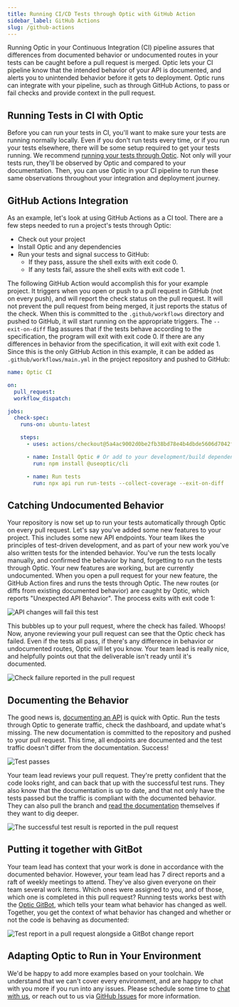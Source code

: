 ```yaml
---
title: Running CI/CD Tests through Optic with GitHub Action
sidebar_label: GitHub Actions
slug: /github-actions
---
```


Running Optic in your Continuous Integration (CI) pipeline assures that differences from documented behavior or undocumented routes in your tests can be caught before a pull request is merged. Optic lets your CI pipeline know that the intended behavior of your API is documented, and alerts you to unintended behavior before it gets to deployment. Optic runs can integrate with your pipeline, such as through GitHub Actions, to pass or fail checks and provide context in the pull request.

## Running Tests in CI with Optic

Before you can run your tests in CI, you'll want to make sure your tests are running normally locally. Even if you don't run tests every time, or if you run your tests elsewhere, there will be some setup required to get your tests running. We recommend [running your tests through Optic](/docs/get-started/testing). Not only will your tests run, they'll be observed by Optic and compared to your documentation. Then, you can use Optic in your CI pipeline to run these same observations throughout your integration and deployment journey.

## GitHub Actions Integration

As an example, let's look at using GitHub Actions as a CI tool. There are a few steps needed to run a project's tests through Optic:

- Check out your project
- Install Optic and any dependencies
- Run your tests and signal success to GitHub:
  - If they pass, assure the shell exits with exit code 0.
  - If any tests fail, assure the shell exits with exit code 1.

The following GitHub Action would accomplish this for your example project. It triggers when you open or push to a pull request in GitHub (not on every push), and will report the check status on the pull request. It will not prevent the pull request from being merged, it just reports the status of the check. When this is committed to the `.github/workflows` directory and pushed to GitHub, it will start running on the appropriate triggers. The `--exit-on-diff` flag assures that if the tests behave according to the specification, the program will exit with exit code 0. If there are any differences in behavior from the specification, it will exit with exit code 1. Since this is the only GitHub Action in this example, it can be added as `.github/workflows/main.yml` in the project repository and pushed to GitHub:

``` yaml
name: Optic CI

on:
  pull_request:
  workflow_dispatch:

jobs:
  check-spec:
    runs-on: ubuntu-latest

    steps:
      - uses: actions/checkout@5a4ac9002d0be2fb38bd78e4b4dbde5606d7042f # v2.3.4 (or choose the latest version)

      - name: Install Optic # Or add to your development/build dependencies in your package management
        run: npm install @useoptic/cli

      - name: Run tests
        run: npx api run run-tests --collect-coverage --exit-on-diff
```

## Catching Undocumented Behavior

Your repository is now set up to run your tests automatically through Optic on every pull request. Let's say you've added some new features to your project. This includes some new API endpoints. Your team likes the principles of test-driven development, and as part of your new work you've also written tests for the intended behavior. You've run the tests locally manually, and confirmed the behavior by hand, forgetting to run the tests through Optic. Your new features are working, but are currently undocumented. When you open a pull request for your new feature, the GitHub Action fires and runs the tests through Optic. The new routes (or diffs from existing documented behavior) are caught by Optic, which reports "Unexpected API Behavior". The process exits with exit code 1:

![API changes will fail this test](/img/docs/cm-oci-test-fail.png)

This bubbles up to your pull request, where the check has failed. Whoops! Now, anyone reviewing your pull request can see that the Optic check has failed. Even if the tests all pass, if there's any difference in behavior or undocumented routes, Optic will let you know. Your team lead is really nice, and helpfully points out that the deliverable isn't ready until it's documented.

![Check failure reported in the pull request](/img/docs/cm-oci-check-fail.png)

## Documenting the Behavior

The good news is, [documenting an API](/docs) is quick with Optic. Run the tests through Optic to generate traffic, check the dashboard, and update what's missing. The new documentation is committed to the repository and pushed to your pull request. This time, all endpoints are documented and the test traffic doesn't differ from the documentation. Success!

![Test passes](/img/docs/cm-oci-test-pass.gif)

Your team lead reviews your pull request. They're pretty confident that the code looks right, and can back that up with the successful test runs. They also know that the documentation is up to date, and that not only have the tests passed but the traffic is compliant with the documented behavior. They can also pull the branch and [read the documentation](/docs/using/share-with-team) themselves if they want to dig deeper.

![The successful test result is reported in the pull request](/img/docs/cm-oci-check-pass.png)

## Putting it together with GitBot

Your team lead has context that your work is done in accordance with the documented behavior. However, your team lead has 7 direct reports and a raft of weekly meetings to attend. They've also given everyone on their team several work items. Which ones were assigned to you, and of those, which one is completed in this pull request? Running tests works best with the [Optic GitBot](https://github.com/marketplace/optic-gitbot), which tells your team what behavior has changed as well. Together, you get the context of what behavior has changed and whether or not the code is behaving as documented:

![Test report in a pull request alongside a GitBot change report](/img/docs/cm-oci-gitbot.png)

## Adapting Optic to Run in Your Environment

We'd be happy to add more examples based on your toolchain. We understand that we can't cover every environment, and are happy to chat with you more if you run into any issues. Please schedule some time to [chat with us](https://calendly.com/optic-onboarding/setup-help), or reach out to us via [GitHub Issues](https://github.com/opticdev/optic/issues/new?title=optic%20in%20production%3a) for more information.
